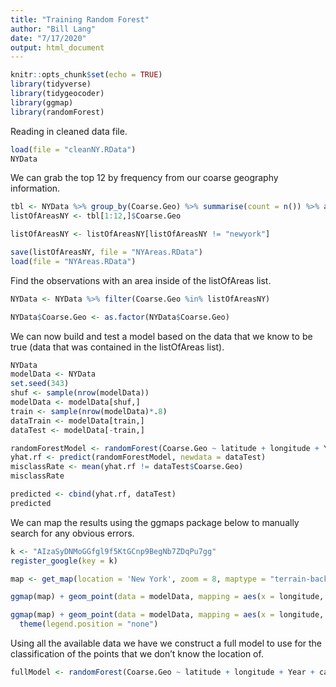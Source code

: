 ```yaml
---
title: "Training Random Forest"
author: "Bill Lang"
date: "7/17/2020"
output: html_document
---
```


```r
knitr::opts_chunk$set(echo = TRUE)
library(tidyverse)
library(tidygeocoder)
library(ggmap)
library(randomForest)
```


Reading in cleaned data file.

```r
load(file = "cleanNY.RData")
NYData
```




We can grab the top 12 by frequency from our coarse geography information. 

```r
tbl <- NYData %>% group_by(Coarse.Geo) %>% summarise(count = n()) %>% arrange(desc(count))
listOfAreasNY <- tbl[1:12,]$Coarse.Geo

listOfAreasNY <- listOfAreasNY[listOfAreasNY != "newyork"]

save(listOfAreasNY, file = "NYAreas.RData")
load(file = "NYAreas.RData")
```





Find the observations with an area inside of the listOfAreas list. 

```r
NYData <- NYData %>% filter(Coarse.Geo %in% listOfAreasNY) 
```

```r
NYData$Coarse.Geo <- as.factor(NYData$Coarse.Geo)
```








We can now build and test a model based on the data that we know to be true (data that was contained in the listOfAreas list).
 
```r
NYData
modelData <- NYData 
set.seed(343)
shuf <- sample(nrow(modelData))
modelData <- modelData[shuf,]
train <- sample(nrow(modelData)*.8)
dataTrain <- modelData[train,]
dataTest <- modelData[-train,]
```

```r
randomForestModel <- randomForest(Coarse.Geo ~ latitude + longitude + Year + capitalizedPrice, data = dataTrain, ntree = 1000, importance = TRUE)
yhat.rf <- predict(randomForestModel, newdata = dataTest)
misclassRate <- mean(yhat.rf != dataTest$Coarse.Geo)
misclassRate
```

```r
predicted <- cbind(yhat.rf, dataTest)
predicted
```




We can map the results using the ggmaps package below to manually search for any obvious errors. 

```r
k <- "AIzaSyDNMoGGfgl9f5KtGCnp9BegNb7ZDqPu7gg"
register_google(key = k)
```

```r
map <- get_map(location = 'New York', zoom = 8, maptype = "terrain-background", source = 'google', color = 'color')

ggmap(map) + geom_point(data = modelData, mapping = aes(x = longitude, y = latitude, color = factor(Coarse.Geo)), size = 1)

ggmap(map) + geom_point(data = modelData, mapping = aes(x = longitude, y = latitude, color = factor(Column.Location)), size = 1) +
  theme(legend.position = "none")

```





Using all the available data we have we construct a full model to use for the classification of the points that we don't know the location of.

```r
fullModel <- randomForest(Coarse.Geo ~ latitude + longitude + Year + capitalizedPrice, data = NYData, ntree = 500, mtry = 2, importance = TRUE)
```




















